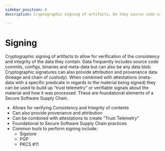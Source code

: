 ```yaml
---
sidebar_position: 6
description: Cryptographic signing of artifacts, be they source code commits, configurations, binaries or other, allow for verification of the consistency and integrity of the data they contain.

---
```


# Signing
Cryptographic signing of artifacts to allow for verification of the consistency and integrity of the data they contain.
Data frequently includes source code commits, configs, binaries and meta-data but can also be any data blob.
Cryptographic signatures can also provide attribution and provenance data (lineage and chain of custody).
When combined with attestations (meta-data with a specific predicate in regards to the material being signed) they can be used to build up “trust telemetry” or verifiable signals about the material and how it was processed.
These are foundational elements of a Secure Software Supply Chain.

- Allows for verifying Consistency and Integrity of contents
- Can also provide provenance and attribution
- Can be combined with attestations to create "Trust Telemetry"
- Foundational to Secure Software Supply Chain practices
- Common tools to perform signing include:
  - Sigstore
  - PGP
  - PKCS #11
